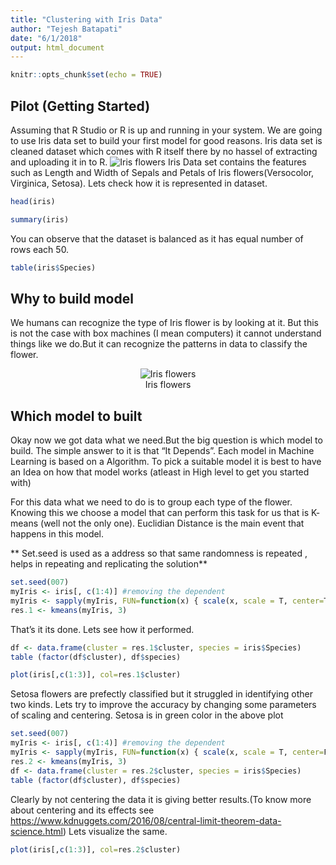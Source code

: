 ```yaml
---
title: "Clustering with Iris Data"
author: "Tejesh Batapati"
date: "6/1/2018"
output: html_document
---
```


```r
knitr::opts_chunk$set(echo = TRUE)
```

## Pilot (Getting Started) 
Assuming that R Studio or R is up and running in your system.
We are going to use Iris data set to build your first model for good reasons. Iris data set is cleaned dataset which comes with R itself there by no hassel of extracting and uploading it in to R. 
![Iris flowers](/Users/tejeshbatapati/Downloads/irises.png)
Iris Data set contains the features such as Length and Width of Sepals and Petals of Iris flowers(Versocolor, Virginica, Setosa). Lets check how it is represented in dataset. 

```r
head(iris)
```
```r
summary(iris)
```
You can observe that the dataset is balanced as it has equal number of rows each 50.
```r
table(iris$Species)
```
## Why to build model

We humans can recognize the type of Iris flower is by looking at it. But this is not the case with box machines (I mean computers) it cannot understand things like we do.But it can recognize the patterns in data to classify the flower. 
<center>
![Iris flowers](/Users/tejeshbatapati/Downloads/iris_petal_sepal.png) 
</center>
## Which model to built

Okay now we got data what we need.But the big question is which model to build. The simple answer to it is that "It Depends". Each model in Machine Learning is based on a Algorithm. To pick a suitable model it is best to have an Idea on how that model works (atleast in High level to get you started with) 

For this data what we need to do is to group each type of the flower. Knowing this we choose a model that can perform this task for us that is K- means (well not the only one). Euclidian Distance is the main event that happens in this model.  

** Set.seed is used as a address so that same randomness is repeated , helps in repeating and replicating the solution**
```r
set.seed(007)
myIris <- iris[, c(1:4)] #removing the dependent
myIris <- sapply(myIris, FUN=function(x) { scale(x, scale = T, center=T)})
res.1 <- kmeans(myIris, 3)
```
That's it its done. Lets see how it performed.
```r
df <- data.frame(cluster = res.1$cluster, species = iris$Species) 
table (factor(df$cluster), df$species)
```
```r
plot(iris[,c(1:3)], col=res.1$cluster)
```
Setosa flowers are prefectly classified but it struggled in identifying other two kinds. Lets try to improve the accuracy by changing some parameters of scaling and centering.
Setosa is in green color in the above plot
```r
set.seed(007)
myIris <- iris[, c(1:4)] #removing the dependent
myIris <- sapply(myIris, FUN=function(x) { scale(x, scale = T, center=F)})
res.2 <- kmeans(myIris, 3)
df <- data.frame(cluster = res.2$cluster, species = iris$Species) 
table (factor(df$cluster), df$species)
```
Clearly by not centering the data it is giving better results.(To know more about centering and its effects see <https://www.kdnuggets.com/2016/08/central-limit-theorem-data-science.html>) Lets visualize the same.  
```r
plot(iris[,c(1:3)], col=res.2$cluster)
```
